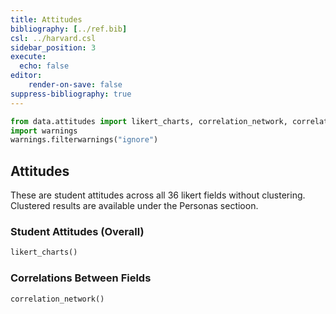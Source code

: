 ```yaml
---
title: Attitudes
bibliography: [../ref.bib]
csl: ../harvard.csl
sidebar_position: 3
execute:
  echo: false
editor:
    render-on-save: false
suppress-bibliography: true
---
```


```python
from data.attitudes import likert_charts, correlation_network, correlation_chart
import warnings
warnings.filterwarnings("ignore")
```

## Attitudes
These are student attitudes across all 36 likert fields without clustering. Clustered results are available under the Personas sectioon.

### Student Attitudes (Overall)
```python
likert_charts()
```

### Correlations Between Fields
```python
correlation_network()
```
